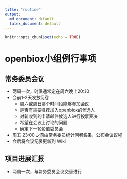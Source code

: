 ```yaml
---
title: "routine"
output:
  md_document: default
  latex_document: default
---
```


```r
knitr::opts_chunk$set(echo = TRUE)
```

# openbiox小组例行事项

## 常务委员会议
- 两周一次，时间通常定在周六晚上20:30
- 会前1-2天发放问卷
  - 周六或周日哪个时间段能够参加会议
  - 是否有需要推荐加入openbiox的候选人
  - 对新收到的申请邮件候选人进行投票表决
  - 希望在会议上讨论的问题
  - 确定下一轮轮值委员会
- 周五 23:00 之前由常务委员统计问卷结果，公布会议议程
- 会后将会议纪要更新到 Wiki

## 项目进展汇报
- 两周一次，与常务委员会议交替进行
